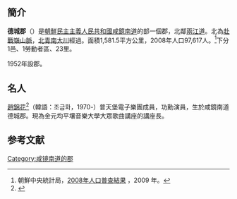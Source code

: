 == 簡介 ==
{{Infobox  Korean settlement
| context = north
| img = DPRK2006 Hamnam-Toksong.PNG
| hangul = 덕성군
| hanja = {{linktext|德|城|郡}}
|rr=Deokseong-gun
|mr=Tŏksŏng-gun
|area_km2=1581.5
|  pop =97617 
| popyear = 2008
|  divs = 1邑、1勞動者區、23里
}}
'''德城郡'''（{{kor|諺=덕성군|漢=德城郡|羅=Tŏksŏng gun|f=y}}）是[[朝鮮民主主義人民共和國|朝鮮民主主義人民共和國]][[咸鏡南道|咸鏡南道]]的部一個郡，北鄰[[兩江道|兩江道]]。北為[[赴戰嶺山脈|赴戰嶺山脈]]，[[北青南大川|北青南大川]]經過。面積1,581.5平方公里，2008年人口97,617人。<ref>朝鮮中央統計局，[http://unstats.un.org/unsd/demographic/sources/census/2010_PHC/North_Korea/Final%20national%20census%20report.pdf 2008年人口普查結果] {{webarchive|url=https://web.archive.org/web/20100331091148/http://unstats.un.org/unsd/demographic/sources/census/2010_PHC/North_Korea/Final%20national%20census%20report.pdf |date=2010-03-31 }}，2009 年。</ref>下分1邑、1勞動者區、23里。

1952年設郡。

== 名人 ==
[[普天堡电子乐团|趙錦花]]<ref>{{Cite journal|title=普天堡电子乐团|url=https://zh.wikipedia.org/w/index.php?title=%E6%99%AE%E5%A4%A9%E5%A0%A1%E7%94%B5%E5%AD%90%E4%B9%90%E5%9B%A2&oldid=57008533|date=2019-11-25|journal=维基百科，自由的百科全书|language=zh}}</ref>（韓語：조금화，1970-）普天堡電子樂團成員，功勳演員，生於咸鏡南道德城郡。現為金元均平壤音樂大學大眾歌曲講座的講座長。

==参考文献==
<div class="references-small">
<references></references>
</div>

{{咸鏡南道行政區劃}}

{{DEFAULTSORT:Toksong-gun}}
[[Category:咸镜南道的郡|Category:咸镜南道的郡]]